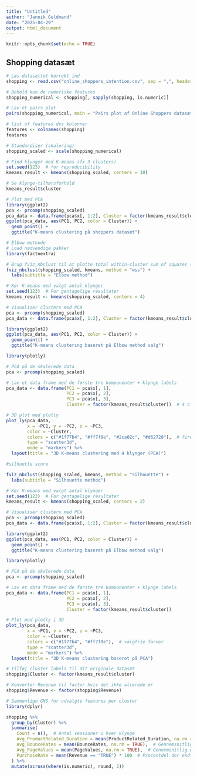 ```yaml
---
title: "Untitled"
author: "Jannik Guldmand"
date: "2025-04-29"
output: html_document
---
```


```r
knitr::opts_chunk$set(echo = TRUE)
```

## Shopping datasæt

```r
# Læs datasættet korrekt ind
shopping <- read.csv("online_shoppers_intention.csv", sep = ",", header = TRUE, stringsAsFactors = FALSE)

# Behold kun de numeriske features
shopping_numerical <- shopping[, sapply(shopping, is.numeric)]

# Lav et pairs plot
pairs(shopping_numerical, main = "Pairs plot af Online Shoppers datasæt")
```
```r
# list of features dvs kolonner
features <- colnames(shopping)
features
```



```r
# Standardiser (skalering)
shopping_scaled <- scale(shopping_numerical)

# Find klynger med K-means (fx 3 clusters)
set.seed(123)  # for reproducibility
kmeans_result <- kmeans(shopping_scaled, centers = 10)

# Se klynge-tilhørsforhold
kmeans_result$cluster

# Plot med PCA
library(ggplot2)
pca <- prcomp(shopping_scaled)
pca_data <- data.frame(pca$x[, 1:2], Cluster = factor(kmeans_result$cluster))
ggplot(pca_data, aes(PC1, PC2, color = Cluster)) +
  geom_point() +
  ggtitle("K-means clustering på shoppers datasæt")
```

```r
# Elbow methode
# Load nødvendige pakker
library(factoextra)

# Brug fviz_nbclust til at plotte total within-cluster sum of squares (WSS)
fviz_nbclust(shopping_scaled, kmeans, method = "wss") +
  labs(subtitle = "Elbow method")


```


```r
# Kør K-means med valgt antal klynger
set.seed(123)  # For gentagelige resultater
kmeans_result <- kmeans(shopping_scaled, centers = 4)

# Visualiser clusters med PCA
pca <- prcomp(shopping_scaled)
pca_data <- data.frame(pca$x[, 1:2], Cluster = factor(kmeans_result$cluster))

library(ggplot2)
ggplot(pca_data, aes(PC1, PC2, color = Cluster)) +
  geom_point() +
  ggtitle("K-means clustering baseret på Elbow method valg")

```
```r
library(plotly)

# PCA på de skalerede data
pca <- prcomp(shopping_scaled)

# Lav et data frame med de første tre komponenter + klynge labels
pca_data <- data.frame(PC1 = pca$x[, 1],
                       PC2 = pca$x[, 2],
                       PC3 = pca$x[, 3],
                       Cluster = factor(kmeans_result$cluster))  # 4 clusters

# 3D plot med plotly
plot_ly(pca_data, 
        x = ~PC1, y = ~PC2, z = ~PC3, 
        color = ~Cluster, 
        colors = c("#1f77b4", "#ff7f0e", "#2ca02c", "#d62728"),  # fire farver
        type = "scatter3d", 
        mode = "markers") %>%
  layout(title = "3D K-means clustering med 4 klynger (PCA)")

```




```r
#silhuette score

fviz_nbclust(shopping_scaled, kmeans, method = "silhouette") +
  labs(subtitle = "Silhouette method")

```

```r
# Kør K-means med valgt antal klynger
set.seed(123)  # For gentagelige resultater
kmeans_result <- kmeans(shopping_scaled, centers = 2)

# Visualiser clusters med PCA
pca <- prcomp(shopping_scaled)
pca_data <- data.frame(pca$x[, 1:2], Cluster = factor(kmeans_result$cluster))

library(ggplot2)
ggplot(pca_data, aes(PC1, PC2, color = Cluster)) +
  geom_point() +
  ggtitle("K-means clustering baseret på Elbow method valg")

```
```r
library(plotly)

# PCA på de skalerede data
pca <- prcomp(shopping_scaled)

# Lav et data frame med de første tre komponenter + klynge labels
pca_data <- data.frame(PC1 = pca$x[, 1],
                       PC2 = pca$x[, 2],
                       PC3 = pca$x[, 3],
                       Cluster = factor(kmeans_result$cluster))

# Plot med plotly i 3D
plot_ly(pca_data, 
        x = ~PC1, y = ~PC2, z = ~PC3, 
        color = ~Cluster, 
        colors = c("#1f77b4", "#ff7f0e"),  # valgfrie farver
        type = "scatter3d", 
        mode = "markers") %>%
  layout(title = "3D K-means clustering baseret på PCA")

```
```r
# Tilføj cluster labels til dit originale datasæt
shopping$Cluster <- factor(kmeans_result$cluster)

# Konverter Revenue til factor hvis det ikke allerede er
shopping$Revenue <- factor(shopping$Revenue)

# Sammenlign GNS for udvalgte features per cluster
library(dplyr)

shopping %>%
  group_by(Cluster) %>%
  summarise(
    Count = n(),  # Antal sessioner i hver klynge
    Avg_ProductRelated_Duration = mean(ProductRelated_Duration, na.rm = TRUE),  # Gennemsnitlig tid på produktsider
    Avg_BounceRates = mean(BounceRates, na.rm = TRUE),  # Gennemsnitlig andel der forlod siden efter første klik
    Avg_PageValues = mean(PageValues, na.rm = TRUE),  # Gennemsnitlig estimeret værdi af besøgte sider
    PurchaseRate = mean(Revenue == "TRUE") * 100  # Procentdel der endte med at købe noget
  ) %>%
  mutate(across(where(is.numeric), round, 2))


```

